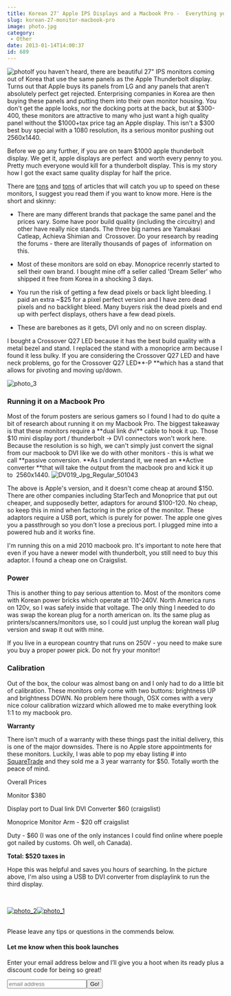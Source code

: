```yaml
---
title: Korean 27″ Apple IPS Displays and a Macbook Pro -  Everything you need to know
slug: korean-27-monitor-macbook-pro
image: photo.jpg
category:
 - Other
date: 2013-01-14T14:00:37
id: 689
---
```


<img class="aligncenter size-large wp-image-699" alt="photo" src="photo-650x487.jpg"   />If you haven't heard, there are beautiful 27" IPS monitors coming out of Korea that use the same panels as the Apple Thunderbolt display. Turns out that Apple buys its panels from LG and any panels that aren't absolutely perfect get rejected. Enterprising companies in Korea are then buying these panels and putting them into their own monitor housing. You don't get the apple looks, nor the docking ports at the back, but at $300-400, these monitors are attractive to many who just want a high quality panel without the $1000+tax price tag an Apple display. This isn't a $300 best buy special with a 1080 resolution, its a serious monitor pushing out 2560x1440.

Before we go any further, if you are on team $1000 apple thunderbolt display. We get it, apple displays are perfect  and worth every penny to you. Pretty much everyone would kill for a thunderbolt display. This is my story how I got the exact same quality display for half the price.
    
There are <a href="http://techreport.com/review/23291/those-27-inch-ips-displays-from-korea-are-for-real" target="_blank">tons</a> and <a href="http://www.codinghorror.com/blog/2012/07/the-ips-lcd-revolution.html" target="_blank">tons</a> of articles that will catch you up to speed on these monitors, I suggest you read them if you want to know more. Here is the short and skinny:


  * There are many different brands that package the same panel and the prices vary. Some have poor build quality (including the circuitry) and other have really nice stands. The three big names are Yamakasi Catleap, Achieva Shimian and  Crossover. Do your research by reading the forums - there are literally thousands of pages of  information on this.

  * Most of these monitors are sold on ebay. Monoprice recenrly started to sell their own brand. I bought mine off a seller called 'Dream Seller' who shipped it free from Korea in a shocking 3 days.

  * You run the risk of getting a few dead pixels or back light bleeding. I paid an extra ~$25 for a pixel perfect version and I have zero dead pixels and no backlight bleed. Many buyers risk the dead pixels and end up with perfect displays, others have a few dead pixels.

  * These are barebones as it gets, DVI only and no on screen display.


I bought a Crossover Q27 LED because it has the best build quality with a metal bezel and stand. I replaced the stand with a monoprice arm because I found it less bulky. If you are considering the Crossover Q27 LED and have neck problems, go for the Crossover Q27 LED**-P **which has a stand that allows for pivoting and moving up/down.

<img class="aligncenter size-large wp-image-698" alt="photo_3" src="photo_3-650x487.jpg"   />
<h3>Running it on a Macbook Pro</h3>
Most of the forum posters are serious gamers so I found I had to do quite a bit of research about running it on my Macbook Pro. The biggest takeaway is that these monitors require a **dual link dvi** cable to hook it up. Those $10 mini display port / thunderbolt → DVI connectors won't work here. Because the resolution is so high, we can't simply just convert the signal from our macbook to DVI like we do with other monitors - this is what we call **passive conversion. **As I understand it, we need an **Active converter **that will take the output from the macbook pro and kick it up to  2560x1440.

<img class="aligncenter size-full wp-image-692" alt="DV019_Jpg_Regular_501043" src="DV019_Jpg_Regular_501043.jpg"   />

The above is Apple's version, and it doesn't come cheap at around $150. There are other companies including StarTech and Monoprice that put out cheaper, and supposedly better, adaptors for around $100-120. No cheap, so keep this in mind when factoring in the price of the monitor. These adaptors require a USB port, which is purely for power. The apple one gives you a passthrough so you don't lose a precious port. I plugged mine into a powered hub and it works fine.

I'm running this on a mid 2010 macbook pro. It's important to note here that even if you have a newer model with thunderbolt, you still need to buy this adaptor. I found a cheap one on Craigslist.
<h3>Power</h3>
This is another thing to pay serious attention to. Most of the monitors come with Korean power bricks which operate at 110-240V. North America runs on 120v, so I was safely inside that voltage. The only thing I needed to do was swap the korean plug for a north american on. Its the same plug as printers/scanners/monitors use, so I could just unplug the korean wall plug version and swap it out with mine.

If you live in a european country that runs on 250V - you need to make sure you buy a proper power pick. Do not fry your monitor!
<h3>Calibration</h3>
Out of the box, the colour was almost bang on and I only had to do a little bit of calibration. These monitors only come with two buttons: brightness UP and brightness DOWN. No problem here though, OSX comes with a very nice colour calibration wizzard which allowed me to make everything look 1:1 to my macbook pro.

**Warranty**

There isn't much of a warranty with these things past the initial delivery, this is one of the major downsides. There is no Apple store appointments for these monitors. Luckily, I was able to pop my ebay listing # into <a href="http://www.squaretrade.com/">SquareTrade</a> and they sold me a 3 year warranty for $50. Totally worth the peace of mind.

Overall Prices

Monitor $380

Display port to Dual link DVI Converter $60 (craigslist)

Monoprice Monitor Arm - $20 off craigslist

Duty - $60 (I was one of the only instances I could find online where poeple got nailed by customs. Oh well, oh Canada).

**Total: $520 taxes in**

Hope this was helpful and saves you hours of searching. In the picture above, I'm also using a USB to DVI converter from displaylink to run the third display.

 

<a href="https://wesbos.com/wp-content/uploads/2013/01/photo_2-e1358189928992.jpg"><img class=" wp-image-697 alignleft" alt="photo_2" src="photo_2-e1358189928992-650x866.jpg"   /></a><a href="https://wesbos.com/wp-content/uploads/2013/01/photo_1.jpg"><img class="size-medium wp-image-696" alt="photo_1" src="photo_1-300x225.jpg"   /></a>

<br/>Please leave any tips or questions in the commends below.



<div id="mc_embed_signup2"><form class="validate" id="mc-embedded-subscribe-form" action="http://wesbos.us1.list-manage.com/subscribe/post?u=b18fd2807ed1a9249c7ea8961&id=20fbc2c1a5" method="post" name="mc-embedded-subscribe-form" novalidate="" target="_blank">
<h4>Let me know when this book launches</h4>
Enter your email address below and I’ll give you a hoot when its ready plus a discount code for being so great!

<input class="email" id="mce-EMAIL" type="email" name="EMAIL" placeholder="email address" required="" value="" /><input class="button" id="mc-embedded-subscribe" type="submit" name="subscribe" value="Go!" />

</form></div>